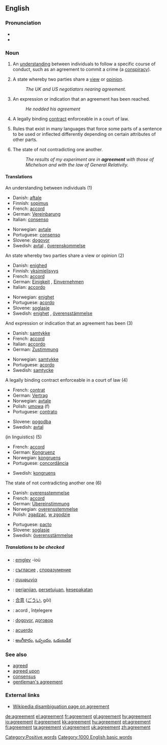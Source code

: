 ==English==

{{rank|sleep|ex|mere|689|agreement|ship|third|evil}}

===Pronunciation===
* {{IPA|/əg'ɹiːmənt/}}
* {{audio|en-us-agreement.ogg|Audio (US)}}

===Noun===
{{en-noun|s|-}}

# {{cattag|countable}} An [[understanding]] between individuals to follow a specific course of conduct, such as an agreement to commit a crime (a [[conspiracy]]).
# {{cattag|uncountable}} A state whereby two parties share a [[view]] or [[opinion]].
#: ''The UK and US negotiators nearing agreement.''
# {{cattag|countable}} An expression or indication that an agreement has been reached.
#: ''He nodded his agreement''
# {{cattag|law|countable}} A legally binding [[contract]] enforceable in a court of law.
# {{cattag|linguistics|uncountable}} Rules that exist in many languages that force some parts of a sentence to be used or inflected differently depending on certain attributes of other parts.
# {{cattag|uncountable}} The state of not contradicting one another.
#: ''The results of my experiment are in '''agreement''' with those of Michelson and with the law of General Relativity.''

====Translations====
;An understanding between individuals (1)
{{top}}
*Danish: [[aftale]] {{c}}
*Finnish: [[sopimus]]
*French: [[accord]] {{m}}
*German: [[Vereinbarung]] {{f}}
*Italian: [[consenso]] {{m}}
{{mid}}
*Norwegian: [[avtale]] {{m}}
*Portuguese: [[consenso]] {{m}}
*Slovene: [[dogovor]] {{m}}
*Swedish: [[avtal]] {{n}}, [[överenskommelse]] {{c}}
{{bottom}}

;An state whereby two parties share a view or opinion (2)
{{top}}
*Danish: [[enighed]] {{c}}
*Finnish: [[yksimielisyys]]
*French: [[accord]] {{m}}
*German: [[Einigkeit]] {{f}}, [[Einvernehmen]] {{n}}
*Italian: [[accordo]] {{m}}
{{mid}}
*Norwegian: [[enighet]] {{m}}
*Portuguese: [[acordo]]
*Slovene: [[soglasje]] {{n}}
*Swedish: [[enighet]] {{c}}, [[överensstämmelse]] {{c}}
{{bottom}}

;And expression or indication that an agreement has been (3)
{{top}}
*Danish: [[samtykke]] {{n}}
*French: [[accord]] {{m}}
*Italian: [[accordo]] {{m}}
*German: [[Zustimmung]] {{f}}
{{mid}}
*Norwegian: [[samtykke]] {{n}}
*Portuguese: [[acordo]] {{m}}
*Swedish: [[samtycke]] {{n}}
{{bottom}}

;A legally binding contract enforceable in a court of law (4)
{{top}}
*French: [[contrat]] {{m}}
*German: [[Vertrag]] {{m}}
*Norwegian: [[avtale]] {{m}}
*Polish: [[umowa]] (f)
*Portuguese: [[contrato]] {{m}}
{{mid}}
*Slovene: [[pogodba]] {{f}}
*Swedish: [[avtal]] {{n}}
{{bottom}}

;(in linguistics) (5)
{{top}}
*French: [[accord]] {{m}}
*German: [[Kongruenz]] {{f}}
*Norwegian: [[kongruens]] {{m}}
*Portuguese: [[concordância]] {{f}}
{{mid}}
*Swedish: [[kongruens]] {{c}}
{{bottom}}

;The state of not contradicting another one (6)
{{top}}
*Danish: [[overensstemmelse]] {{c}}
*French: [[accord]] {{m}}
*German: [[Übereinstimmung]] {{f}}
*Norwegian: [[overensstemmelse]] {{m}}
*Polish: [[zgadzać]], [[w zgodzie]]
{{mid}}
*Portuguese: [[pacto]] {{m}}
*Slovene: [[soglasje]] {{n}}
*Swedish: [[överensstämmelse]] {{c}}
{{bottom}}

=====Translations to be checked=====
{{checktrans}}
{{top}}
*{{ttbc|Breton}}: [[emglev]] {{m}} -ioù
*{{ttbc|Bulgarian}}: [[съгласие]] {{n}}, [[споразумение]] {{n}}
*{{ttbc|Greek}}: [[συμφωνία]]
*{{ttbc|Indonesian}}: [[janji|perjanjian]], [[setuju|persetujuan]], [[sepakat|kesepakatan]]
*{{ttbc|Japanese}}: [[合意]] ([[ごうい]], gōi)
{{mid}}
*{{ttbc|Romanian}}: acord {{n}}, înţelegere {{f}}
*{{ttbc|Serbian}}: [[dogovor]], [[договор]]
*{{ttbc|Spanish}}: [[acuerdo]]
*{{ttbc|Telugu}}: [[అంగీకారం]], [[ఒప్పందం]], [[ఒడంబడిక]]
{{bottom}}

===See also===
*[[agreed]]
*[[agreed upon]]
*[[consensus]]
*[[gentleman's agreement]]

===External links===
*[[w:agreement|Wikipedia disambiguation page on agreement]]

[[Category:Positive words]]
[[Category:1000 English basic words]]

[[de:agreement]]
[[el:agreement]]
[[fr:agreement]]
[[gl:agreement]]
[[hy:agreement]]
[[io:agreement]]
[[it:agreement]]
[[kk:agreement]]
[[hu:agreement]]
[[pt:agreement]]
[[fi:agreement]]
[[ta:agreement]]
[[vi:agreement]]
[[uk:agreement]]
[[zh:agreement]]